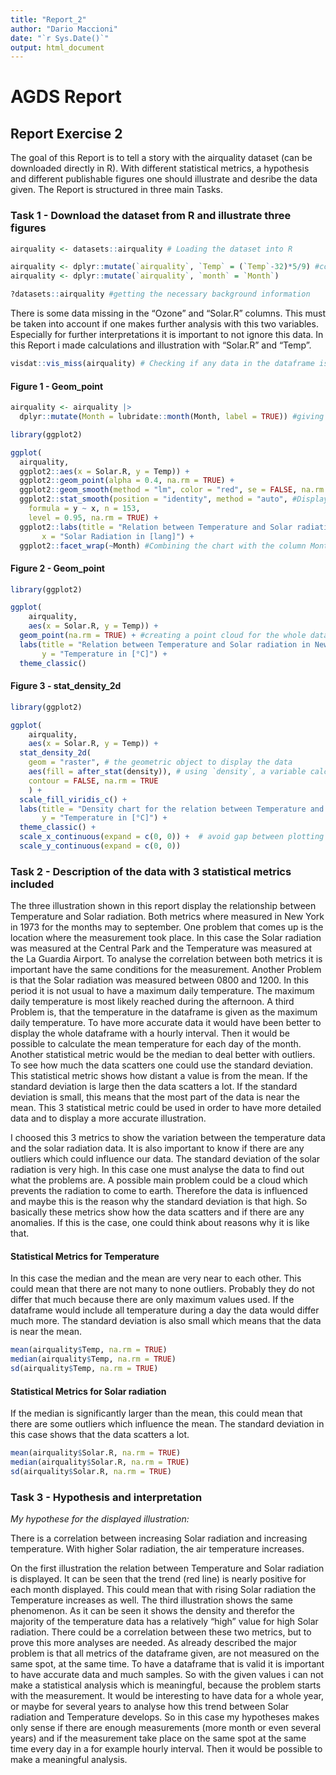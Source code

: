 ```yaml
---
title: "Report_2"
author: "Dario Maccioni"
date: "`r Sys.Date()`"
output: html_document
---
```


# AGDS Report

## Report Exercise 2

The goal of this Report is to tell a story with the airquality dataset (can be downloaded directly in R). With different statistical metrics, a hypothesis and different publishable figures one should illustrate and desribe the data given. The Report is structured in three main Tasks.

### Task 1 - Download the dataset from R and illustrate three figures

```r
airquality <- datasets::airquality # Loading the dataset into R

airquality <- dplyr::mutate(`airquality`, `Temp` = (`Temp`-32)*5/9) #convert the Temp column from Fahrenheit to °Celcius
airquality <- dplyr::mutate(`airquality`, `month` = `Month`)
```

```r
?datasets::airquality #getting the necessary background information
```

There is some data missing in the "Ozone" and "Solar.R" columns. This must be taken into account if one makes further analysis with this two variables. Especially for further interpretations it is important to not ignore this data. In this Report i made calculations and illustration with "Solar.R" and "Temp".

```r
visdat::vis_miss(airquality) # Checking if any data in the dataframe is missing
```

#### Figure 1 - Geom_point

```r
airquality <- airquality |>
  dplyr::mutate(Month = lubridate::month(Month, label = TRUE)) #giving the column Month labels like Mai, Juni, Juli...
```

```r
library(ggplot2)
```

```r
ggplot(
  airquality,
  ggplot2::aes(x = Solar.R, y = Temp)) + 
  ggplot2::geom_point(alpha = 0.4, na.rm = TRUE) +
  ggplot2::geom_smooth(method = "lm", color = "red", se = FALSE, na.rm = TRUE) + #calculating trend for each Month in red
  ggplot2::stat_smooth(position = "identity", method = "auto", #Displaying the course of each Month with the 0.95 interval
    formula = y ~ x, n = 153,
    level = 0.95, na.rm = TRUE) +
  ggplot2::labs(title = "Relation between Temperature and Solar radiation in New York 1973", subtitle = "Displayed for selected month", y = "Temperatur in [°C]",
       x = "Solar Radiation in [lang]") +
  ggplot2::facet_wrap(~Month) #Combining the chart with the column Month so that the labels of the Month are displayed
```

#### Figure 2 - Geom_point

```r
library(ggplot2)
```

```r
ggplot(
    airquality,
    aes(x = Solar.R, y = Temp)) +
  geom_point(na.rm = TRUE) + #creating a point cloud for the whole dataset combining temperature and solar radiation
  labs(title = "Relation between Temperature and Solar radiation in New York 1973", subtitle = "Displayed for the whole dataset", x = "Solar Radiation in [lang]",
       y = "Temperature in [°C]") +
  theme_classic()
```

#### Figure 3 - stat_density_2d

```r
library(ggplot2)
```

```r
ggplot(
    airquality,
    aes(x = Solar.R, y = Temp)) +
  stat_density_2d(
    geom = "raster", # the geometric object to display the data
    aes(fill = after_stat(density)), # using `density`, a variable calculated by the stat
    contour = FALSE, na.rm = TRUE
    ) +
  scale_fill_viridis_c() +
  labs(title = "Density chart for the relation between Temperature and Solar radiation", x = "Solar Radiation in [lang]", 
       y = "Temperature in [°C]") +
  theme_classic() + 
  scale_x_continuous(expand = c(0, 0)) +  # avoid gap between plotting area and axis
  scale_y_continuous(expand = c(0, 0))
```

### Task 2 - Description of the data with 3 statistical metrics included

The three illustration shown in this report display the relationship between Temperature and Solar radiation. Both metrics where measured in New York in 1973 for the months may to september. One problem that comes up is the location where the measurement took place. In this case the Solar radiation was measured at the Central Park and the Temperature was measured at the La Guardia Airport. To analyse the correlation between both metrics it is important have the same conditions for the measurement. Another Problem is that the Solar radiation was measured between 0800 and 1200. In this period it is not usual to have a maximum daily temperature. The maximum daily temperature is most likely reached during the afternoon. A third Problem is, that the temperature in the dataframe is given as the maximum daily temperature. To have more accurate data it would have been better to display the whole dataframe with a hourly interval. Then it would be possible to calculate the mean temperature for each day of the month. Another statistical metric would be the median to deal better with outliers. To see how much the data scatters one could use the standard deviation. This statistical metric shows how distant a value is from the mean. If the standard deviation is large then the data scatters a lot. If the standard deviation is small, this means that the most part of the data is near the mean. This 3 statistical metric could be used in order to have more detailed data and to display a more accurate illustration. 

I choosed this 3 metrics to show the variation between the temperature data and the solar radiation data. It is also important to know if there are any outliers which could influence our data. The standard deviation of the solar radiation is very high. In this case one must analyse the data to find out what the problems are. A possible main problem could be a cloud which prevents the radiation to come to earth. Therefore the data is influenced and maybe this is the reason why the standard deviation is that high. So basically these metrics show how the data scatters and if there are any anomalies. If this is the case, one could think about reasons why it is like that. 

#### Statistical Metrics for Temperature

In this case the median and the mean are very near to each other. This could mean that there are not many to none outliers. Probably they do not differ that much because there are only maximum values used. If the dataframe would include all temperature during a day the data would differ much more. The standard deviation is also small which means that the data is near the mean.

```r
mean(airquality$Temp, na.rm = TRUE)
median(airquality$Temp, na.rm = TRUE)
sd(airquality$Temp, na.rm = TRUE)
```

#### Statistical Metrics for Solar radiation

If the median is significantly larger than the mean, this could mean that there are some outliers which influence the mean. The standard deviation in this case shows that the data scatters a lot.

```r
mean(airquality$Solar.R, na.rm = TRUE)
median(airquality$Solar.R, na.rm = TRUE)
sd(airquality$Solar.R, na.rm = TRUE)
```

### Task 3 - Hypothesis and interpretation

_My hypothese for the displayed illustration:_

There is a correlation between increasing Solar radiation and increasing temperature. With higher Solar radiation, the air temperature increases. 

On the first illustration the relation between Temperature and Solar radiation is displayed. It can be seen that the trend (red line) is nearly positive for each month displayed. This could mean that with rising Solar radiation the Temperature increases as well. The third illustration shows the same phenomenon. As it can be seen it shows the density and therefor the majority of the temperature data has a relatively "high" value for high Solar radiation. There could be a correlation between these two metrics, but to prove this more analyses are needed. As already described the major problem is that all metrics of the dataframe given, are not measured on the same spot, at the same time. To have a dataframe that is valid it is important to have accurate data and much samples. So with the given values i can not make a statistical analysis which is meaningful, because the problem starts with the measurement. It would be interesting to have data for a whole year, or maybe for several years to analyse how this trend between Solar radiation and Temperature develops. So in this case my hypotheses makes only sense if there are enough measurements (more month or even several years) and if the measurement take place on the same spot at the same time every day in a for example hourly interval. Then it would be possible to make a meaningful analysis.

